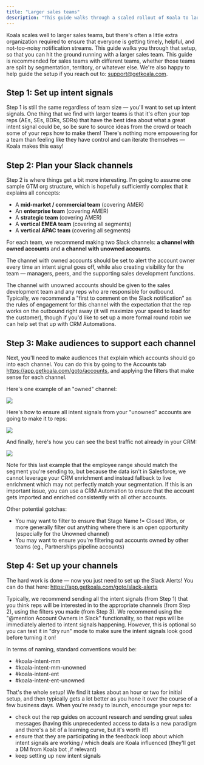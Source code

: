 ```yaml
---
title: "Larger sales teams"
description: "This guide walks through a scaled rollout of Koala to larger sales teams."
---
```


Koala scales well to larger sales teams, but there's often a little extra organization required to ensure that everyone is getting timely, helpful, and not-too-noisy notification streams. This guide walks you through that setup, so that you can hit the ground running with a larger sales team. This guide is recommended for sales teams with different teams, whether those teams are split by segmentation, territory, or whatever else. We're also happy to help guide the setup if you reach out to: support@getkoala.com. 

## Step 1: Set up intent signals

Step 1 is still the same regardless of team size — you'll want to set up intent signals. One thing that we find with larger teams is that it's often your top reps (AEs, SEs, BDRs, SDRs) that have the best idea about what a great intent signal could be, so be sure to source ideas from the crowd or teach some of your reps how to make them! There's nothing more empowering for a team than feeling like they have control and can iterate themselves — Koala makes this easy!

## Step 2: Plan your Slack channels

Step 2 is where things get a bit more interesting. I'm going to assume one sample GTM org structure, which is hopefully sufficiently complex that it explains all concepts:

* A **mid-market / commercial team** (covering AMER)
* An **enterprise team** (covering AMER)
* A **strategic team** (covering AMER)
* A **vertical EMEA team** (covering all segments)
* A **vertical APAC team** (covering all segments)

For each team, we recommend making two Slack channels: **a channel with owned accounts** and **a channel with unowned accounts**. 

The channel with owned accounts should be set to alert the account owner every time an intent signal goes off, while also creating visibility for the team — managers, peers, and the supporting sales development functions.

The channel with unowned accounts should be given to the sales development team and any reps who are responsible for outbound. Typically, we recommend a "first to comment on the Slack notification" as the rules of engagement for this channel with the expectation that the rep works on the outbound right away (it will maximize your speed to lead for the customer), though if you'd like to set up a more formal round robin we can help set that up with CRM Automations.

## Step 3: Make audiences to support each channel

Next, you'll need to make audiences that explain which accounts should go into each channel. You can do this by going to the Accounts tab https://app.getkoala.com/goto/accounts, and applying the filters that make sense for each channel. 

Here's one example of an "owned" channel:

![](/images/admin-guides/larger-sales-teams/filters-owned.png)

Here's how to ensure all intent signals from your "unowned" accounts are going to make it to reps:

![](/images/admin-guides/larger-sales-teams/filters-unowned.png)

And finally, here's how you can see the best traffic not already in your CRM: 

![](/images/admin-guides/larger-sales-teams/filters-not-in-crm.png)

Note for this last example that the employee range should match the segment you're sending to, but because the data isn't in Salesforce, we cannot leverage your CRM enrichment and instead fallback to live enrichment which may not perfectly match your segmentation. If this is an important issue, you can use a CRM Automation to ensure that the account gets imported and enriched consistently with all other accounts.

Other potential gotchas:
* You may want to filter to ensure that Stage Name != Closed Won, or more generally filter out anything where there is an open opportunity (especially for the Unowned channel)
* You may want to ensure you're filtering out accounts owned by other teams (eg., Partnerships pipeline accounts)

## Step 4: Set up your channels

The hard work is done — now you just need to set up the Slack Alerts! You can do that here: https://app.getkoala.com/goto/slack-alerts

Typically, we recommend sending all the intent signals (from Step 1) that you think reps will be interested in to the appropriate channels (from Step 2), using the filters you made (from Step 3). We recommend using the "@mention Account Owners in Slack" functionality, so that reps will be immediately alerted to intent signals happening. However, this is optional so you can test it in "dry run" mode to make sure the intent signals look good before turning it on!

In terms of naming, standard conventions would be:
* #koala-intent-mm
* #koala-intent-mm-unowned
* #koala-intent-ent
* #koala-intent-ent-unowned

That's the whole setup! We find it takes about an hour or two for initial setup, and then typically gets a lot better as you hone it over the course of a few business days. When you're ready to launch, encourage your reps to: 
* check out the rep guides on account research and sending great sales messages (having this unprecedented access to data is a new paradigm and there's a bit of a learning curve, but it's worth it!)
* ensure that they are participating in the feedback loop about which intent signals are working / which deals are Koala influenced (they'll get a DM from Koala bot ,if relevant)
* keep setting up new intent signals
